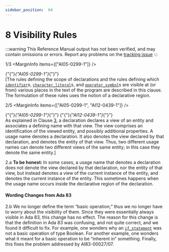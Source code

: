 ```yaml
---
sidebar_position:  64
---
```


# 8 Visibility Rules

:::warning
This Reference Manual output has not been verified,
and may contain omissions or errors.
Report any problems on the [tracking issue](https://github.com/ada-lang-io/ada-lang-io/issues/20)
:::


<MarginText>1/3</MarginText>
<MarginInfo items={["AI05-0299-1"]} />
<p>{"{"}<em>{"AI05-0299-1"}</em>{"}"} <br />[The rules defining the scope of declarations and the rules defining which <code><a href="../AA-2/AA-2.3#S0002">identifier</a></code>s, <code><a href="../AA-2/AA-2.5#S0015">character_literal</a></code>s, and <code><a href="../AA-6/AA-6.1#S0202">operator_symbol</a></code>s are visible at (or from) various places in the text of the program are described in this clause. The formulation of these rules uses the notion of a declarative region.<br /></p>

<MarginText>2/5</MarginText>
<MarginInfo items={["AI05-0299-1", "AI12-0439-1"]} />
<p>{"{"}<em>{"AI05-0299-1"}</em>{"}"} {"{"}<em>{"AI12-0439-1"}</em>{"}"} <br />As explained in Clause <a href="../AA-3/">3</a>, a declaration declares a view of an entity and associates a defining name with that view. The view comprises an identification of the viewed entity, and possibly additional properties. A usage name denotes a declaration. It also denotes the view declared by that declaration, and denotes the entity of that view. Thus, two different usage names can  denote two different views of the same entity; in this case they denote the same entity.] <br /></p>

<MarginText>2.a</MarginText>
<Admonition type="aarm" aarm="note" title="Note: ">
<strong>To be honest: </strong>In some cases, a usage name that denotes a declaration does not denote the view declared by that declaration, nor the entity of that view, but instead denotes a view of the current instance of the entity, and denotes the current instance of the entity. This sometimes happens when the usage name occurs inside the declarative region of the declaration. <br /></Admonition>


#### Wording Changes from Ada 83

<MarginText>2.b</MarginText>
<Admonition type="aarm" aarm="note" title="Note: ">
We no longer define the term &ldquo;basic operation;&rdquo; thus we no longer have to worry about the visibility of them. Since they were essentially always visible in Ada 83, this change has no effect. The reason for this change is that the definition in Ada 83 was confusing, and not quite correct, and we found it difficult to fix. For example, one wonders why an <code><a href="../AA-5/AA-5.3#S0175">if_statement</a></code> was not a basic operation of type Boolean. For another example, one wonders what it meant for a basic operation to be &ldquo;inherent in&rdquo; something. Finally, this fixes the problem addressed by AI83-00027/07. <br /></Admonition>

